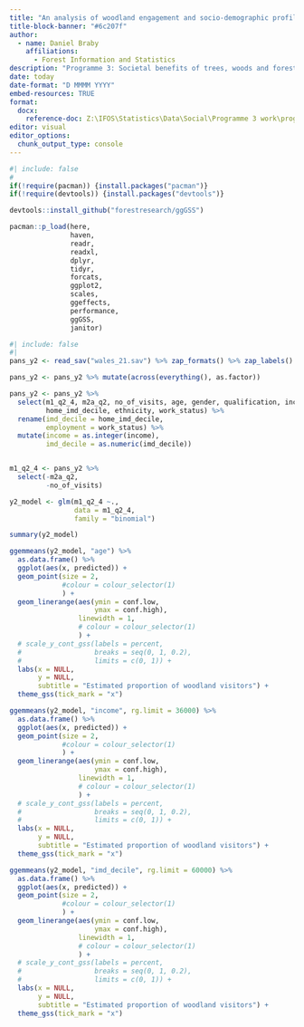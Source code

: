 ---
title: "An analysis of woodland engagement and socio-demographic profile in Wale's People and Nature Survey (2020/21)"
title-block-banner: "#6c207f"
author:
  - name: Daniel Braby
    affiliations:
      - Forest Information and Statistics
description: "Programme 3: Societal benefits of trees, woods and forests"
date: today
date-format: "D MMMM YYYY"
embed-resources: TRUE
format:
  docx:
    reference-doc: Z:\IFOS\Statistics\Data\Social\Programme 3 work\programme3\fr-reference-doc.docx
editor: visual
editor_options: 
  chunk_output_type: console
---

```{r}
#| include: false
# 
if(!require(pacman)) {install.packages("pacman")}
if(!require(devtools)) {install.packages("devtools")}

devtools::install_github("forestresearch/ggGSS")

pacman::p_load(here,
               haven,
               readr,
               readxl,
               dplyr,
               tidyr,
               forcats,
               ggplot2,
               scales,
               ggeffects,
               performance,
               ggGSS,
               janitor)
```

```{r}
#| include: false
#| 
pans_y2 <- read_sav("wales_21.sav") %>% zap_formats() %>% zap_labels() %>% clean_names()

pans_y2 <- pans_y2 %>% mutate(across(everything(), as.factor))

pans_y2 <- pans_y2 %>%
  select(m1_q2_4, m2a_q2, no_of_visits, age, gender, qualification, income,
         home_imd_decile, ethnicity, work_status) %>%
  rename(imd_decile = home_imd_decile,
         employment = work_status) %>%
  mutate(income = as.integer(income),
         imd_decile = as.numeric(imd_decile))



```

```{r}
m1_q2_4 <- pans_y2 %>% 
  select(-m2a_q2,
         -no_of_visits)
```

```{r}
y2_model <- glm(m1_q2_4 ~.,
                data = m1_q2_4,
                family = "binomial")

summary(y2_model)
```

```{r}
ggemmeans(y2_model, "age") %>% 
  as.data.frame() %>% 
  ggplot(aes(x, predicted)) +
  geom_point(size = 2,
             #colour = colour_selector(1)
             ) +
  geom_linerange(aes(ymin = conf.low,
                     ymax = conf.high),
                 linewidth = 1,
                 # colour = colour_selector(1)
                 ) +
  # scale_y_cont_gss(labels = percent,
  #                  breaks = seq(0, 1, 0.2),
  #                  limits = c(0, 1)) +
  labs(x = NULL,
       y = NULL,
       subtitle = "Estimated proportion of woodland visitors") +
  theme_gss(tick_mark = "x")
```

```{r}
ggemmeans(y2_model, "income", rg.limit = 36000) %>% 
  as.data.frame() %>% 
  ggplot(aes(x, predicted)) +
  geom_point(size = 2,
             #colour = colour_selector(1)
             ) +
  geom_linerange(aes(ymin = conf.low,
                     ymax = conf.high),
                 linewidth = 1,
                 # colour = colour_selector(1)
                 ) +
  # scale_y_cont_gss(labels = percent,
  #                  breaks = seq(0, 1, 0.2),
  #                  limits = c(0, 1)) +
  labs(x = NULL,
       y = NULL,
       subtitle = "Estimated proportion of woodland visitors") +
  theme_gss(tick_mark = "x")
```

```{r}
ggemmeans(y2_model, "imd_decile", rg.limit = 60000) %>% 
  as.data.frame() %>% 
  ggplot(aes(x, predicted)) +
  geom_point(size = 2,
             #colour = colour_selector(1)
             ) +
  geom_linerange(aes(ymin = conf.low,
                     ymax = conf.high),
                 linewidth = 1,
                 # colour = colour_selector(1)
                 ) +
  # scale_y_cont_gss(labels = percent,
  #                  breaks = seq(0, 1, 0.2),
  #                  limits = c(0, 1)) +
  labs(x = NULL,
       y = NULL,
       subtitle = "Estimated proportion of woodland visitors") +
  theme_gss(tick_mark = "x")
```

\
\
\

